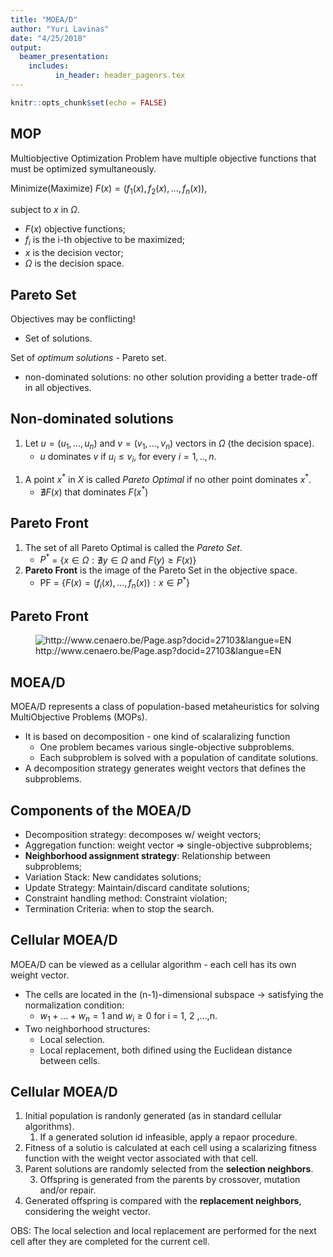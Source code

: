 ```yaml
---
title: "MOEA/D"
author: "Yuri Lavinas"
date: "4/25/2018"
output: 
  beamer_presentation:
    includes:
          in_header: header_pagenrs.tex
---
```


```r
knitr::opts_chunk$set(echo = FALSE)
```

## MOP

Multiobjective Optimization Problem have multiple objective functions that must be optimized symultaneously.

Minimize(Maximize) $F(x) = (f_1(x), f_2(x), ..., f_n(x))$,

subject to $x$ in $\Omega$.

- $F(x)$ objective functions;
- $f_i$ is the i-th objective to be maximized;
- $x$ is the decision vector;
- $\Omega$ is the decision space.

## Pareto Set

Objectives may be conflicting!

- Set of solutions.

Set of *optimum solutions* - Pareto set.

- non-dominated solutions: no other solution providing a better trade-off in all objectives.

## Non-dominated solutions

1. Let $u = (u_1, ..., u_n)$ and $v = (v_1, ..., v_n)$ vectors in $\Omega$ (the decision space).
    - $u$ dominates $v$ if $u_i \leq v_i$, for every $i = 1,.., n$.

@. A point $x^*$ in $X$ is called *Pareto Optimal* if no other point dominates $x^*$. 
    - $\nexists F(x)$ that dominates $F(x^*)$

## Pareto Front

1. The set of all Pareto Optimal is called the *Pareto Set*. 
    - $P^*$ = {$x \in \Omega:\nexists y \in \Omega$ and $F(y) \geq F(x)$}
3. **Pareto Front** is the image of the Pareto Set in the objective space.
    - PF = {$F(x) = (f_i(x), ..., f_n(x)): x \in P^*$}

## Pareto Front
![http://www.cenaero.be/Page.asp?docid=27103&langue=EN](pareto_dominated.png)

## MOEA/D

MOEA/D represents a class of population-based metaheuristics for solving MultiObjective Problems (MOPs).

- It is based on decomposition - one kind of scalaralizing function
  - One problem becames various single-objective subproblems.
  - Each subproblem is solved with a population of canditate solutions.
- A decomposition strategy generates weight vectors that defines the subproblems.

## Components of the MOEA/D

- Decomposition strategy: decomposes w/ weight vectors;
- Aggregation function:  weight vector => single-objective subproblems;
- **Neighborhood assignment strategy**: Relationship between subproblems;
- Variation Stack: New candidates solutions;
- Update Strategy: Maintain/discard canditate solutions;
- Constraint handling method: Constraint violation;
- Termination Criteria: when to stop the search.

## Cellular MOEA/D

MOEA/D can be viewed as a cellular algorithm - each cell has its own weight vector.

- The cells are located in the (n-1)-dimensional subspace -> satisfying the normalization condition:
    - $w_1 + ... + w_n = 1$ and $w_i \geq 0$ for i = 1, 2 ,...,n.
- Two neighborhood structures: 
    - Local selection.
    - Local replacement, both difined using the Euclidean distance between cells.

## Cellular MOEA/D

1. Initial population is randonly generated (as in standard cellular algorithms).
    1. If a generated solution id infeasible, apply a repaor procedure.
2. Fitness of a solutio is calculated at each cell using a scalarizing fitness function with the weight vector associated with that cell.
3. Parent solutions are randomly selected from the **selection neighbors**.
    3. Offspring is generated from the parents by crossover, mutation and/or repair.
4. Generated offspring is compared with the **replacement neighbors**, considering the weight vector.

OBS: The local selection and local replacement are performed for the next cell after they are completed for the current cell. 

